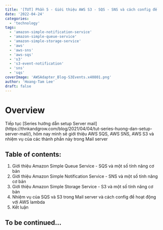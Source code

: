 ```yaml
---
title: '[TUT] Phần 5 - Giới thiệu AWS S3 - SQS - SNS và cách config để hoạt động với lambda'
date: '2022-04-24'
categories:
  - 'technology'
tags:
  - 'amazon-simple-notification-service'
  - 'amazon-simple-queue-service'
  - 'amazon-simple-storage-service'
  - 'aws'
  - 'aws-sns'
  - 'aws-sqs'
  - 's3'
  - 's3-event-notification'
  - 'sns'
  - 'sqs'
coverImage: 'AWSAdapter_Blog-S3Events.x40801.png'
author: 'Hoang-Tam Lee'
draft: false
---
```


# Overview

<TOCInline toc={props.toc} exclude="Overview" toHeading={2} />
Tiếp tục [Series hướng dẫn setup Server mail](https://thnkandgrow.com/blog/2021/04/04/tut-series-huong-dan-setup-server-mail/),
hôm nay mình sẽ giới thiệu AWS SQS, AWS SNS, AWS S3 và nhiệm vụ của các thành phần này trong Mail server

## Table of contents:

1. Giới thiệu Amazon Simple Queue Service - SQS và một số tính năng cơ bản
2. Giới thiệu Amazon Simple Notification Service - SNS và một số tính năng cơ bản
3. Giới thiệu Amazon Simple Storage Service - S3 và một số tính năng cơ bản
4. Nhiệm vụ của SQS và S3 trong Mail server và cách config để hoạt động với AWS lambda
5. Kết luận

## To be continued...
